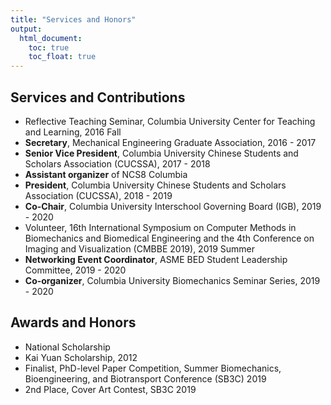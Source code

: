 ```yaml
---
title: "Services and Honors"
output: 
  html_document:
    toc: true
    toc_float: true
---
```


## Services and Contributions

* Reflective Teaching Seminar, Columbia University Center for Teaching and Learning, 2016 Fall
* **Secretary**, Mechanical Engineering Graduate Association, 2016 - 2017
* **Senior Vice President**, Columbia University Chinese Students and Scholars Association (CUCSSA), 2017 - 2018
* **Assistant organizer** of NCS8 Columbia
* **President**, Columbia University Chinese Students and Scholars Association (CUCSSA), 2018 - 2019
* **Co-Chair**, Columbia University Interschool Governing Board (IGB), 2019 - 2020
* Volunteer, 16th International Symposium on Computer Methods in Biomechanics and Biomedical Engineering and the 4th Conference on Imaging and Visualization (CMBBE 2019), 2019 Summer
* **Networking Event Coordinator**, ASME BED Student Leadership Committee, 2019 - 2020
* **Co-organizer**, Columbia University Biomechanics Seminar Series, 2019 - 2020

## Awards and Honors

* National Scholarship
* Kai Yuan Scholarship, 2012
* Finalist, PhD-level Paper Competition, Summer Biomechanics, Bioengineering, and Biotransport Conference (SB3C) 2019
* 2nd Place, Cover Art Contest, SB3C 2019

